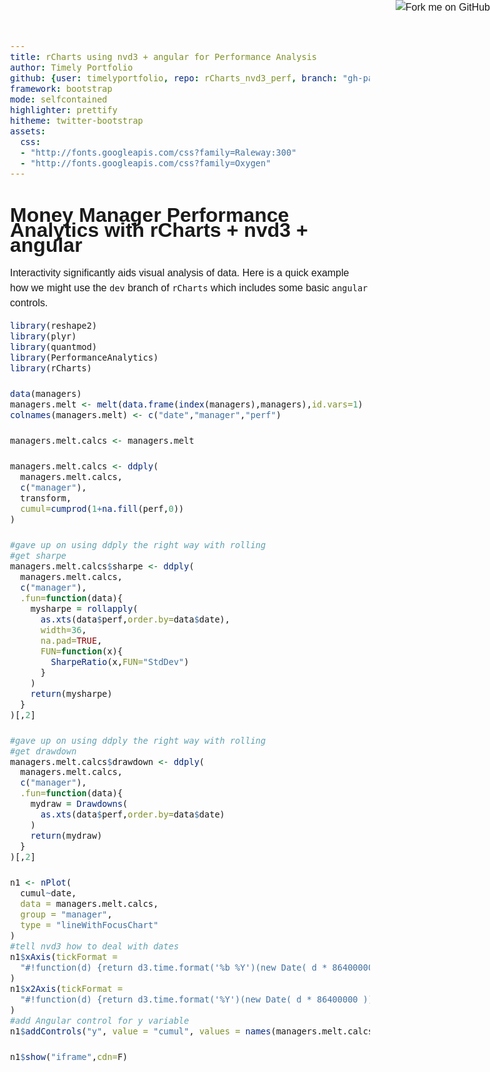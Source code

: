 ```yaml
---
title: rCharts using nvd3 + angular for Performance Analysis
author: Timely Portfolio
github: {user: timelyportfolio, repo: rCharts_nvd3_perf, branch: "gh-pages"}
framework: bootstrap
mode: selfcontained
highlighter: prettify
hitheme: twitter-bootstrap
assets:
  css:
  - "http://fonts.googleapis.com/css?family=Raleway:300"
  - "http://fonts.googleapis.com/css?family=Oxygen"
---
```


<style>
iframe{
  height:600px;
  width:900px;
  margin:auto auto;
}

body{
  font-family: 'Oxygen', sans-serif;
  font-size: 16px;
  line-height: 24px;
}

h1,h2,h3,h4 {
font-family: 'Raleway', sans-serif;
}

.container { width: 900px; }

h3 {
background-color: #D4DAEC;
  text-indent: 100px; 
}

h4 {
text-indent: 100px;
}
</style>
  
<a href="https://github.com/timelyportfolio/rCharts_nvd3_perf"><img style="position: absolute; top: 0; right: 0; border: 0;" src="https://s3.amazonaws.com/github/ribbons/forkme_right_darkblue_121621.png" alt="Fork me on GitHub"></a>

# Money Manager Performance Analytics with rCharts + nvd3 + angular

Interactivity significantly aids visual analysis of data.  Here is a quick example how we might use the `dev` branch of `rCharts` which includes some basic `angular` controls.


```r
library(reshape2)
library(plyr)
library(quantmod)
library(PerformanceAnalytics)
library(rCharts)

data(managers)
managers.melt <- melt(data.frame(index(managers),managers),id.vars=1)
colnames(managers.melt) <- c("date","manager","perf")

managers.melt.calcs <- managers.melt

managers.melt.calcs <- ddply(
  managers.melt.calcs,
  c("manager"),
  transform,
  cumul=cumprod(1+na.fill(perf,0))
)

#gave up on using ddply the right way with rolling
#get sharpe
managers.melt.calcs$sharpe <- ddply(
  managers.melt.calcs,
  c("manager"),
  .fun=function(data){
    mysharpe = rollapply(
      as.xts(data$perf,order.by=data$date),
      width=36,
      na.pad=TRUE,
      FUN=function(x){
        SharpeRatio(x,FUN="StdDev")
      }
    )
    return(mysharpe)
  }
)[,2]

#gave up on using ddply the right way with rolling
#get drawdown
managers.melt.calcs$drawdown <- ddply(
  managers.melt.calcs,
  c("manager"),
  .fun=function(data){
    mydraw = Drawdowns(
      as.xts(data$perf,order.by=data$date)
    )
    return(mydraw)
  }
)[,2]

n1 <- nPlot(
  cumul~date,
  data = managers.melt.calcs,
  group = "manager",
  type = "lineWithFocusChart"
)
#tell nvd3 how to deal with dates
n1$xAxis(tickFormat =
  "#!function(d) {return d3.time.format('%b %Y')(new Date( d * 86400000 ));}!#"
)
n1$x2Axis(tickFormat =
  "#!function(d) {return d3.time.format('%Y')(new Date( d * 86400000 ));}!#"
)
#add Angular control for y variable
n1$addControls("y", value = "cumul", values = names(managers.melt.calcs)[-(1:2)])

n1$show("iframe",cdn=F)
```
